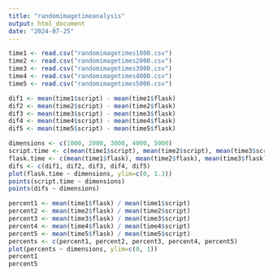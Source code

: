 ```yaml
---
title: "randomimagetimeanalysis"
output: html_document
date: "2024-07-25"
---
```



```r
time1 <- read.csv("randomimagetimes1000.csv")
time2 <- read.csv("randomimagetimes2000.csv")
time3 <- read.csv("randomimagetimes3000.csv")
time4 <- read.csv("randomimagetimes4000.csv")
time5 <- read.csv("randomimagetimes5000.csv")
```

```r
dif1 <- mean(time1$script) - mean(time1$flask)
dif2 <- mean(time2$script) - mean(time2$flask)
dif3 <- mean(time3$script) - mean(time3$flask)
dif4 <- mean(time4$script) - mean(time4$flask)
dif5 <- mean(time5$script) - mean(time5$flask)

dimensions <- c(1000, 2000, 3000, 4000, 5000)
script.time <- c(mean(time1$script), mean(time2$script), mean(time3$script), mean(time4$script), mean(time5$script))
flask.time <- c(mean(time1$flask), mean(time2$flask), mean(time3$flask), mean(time4$flask), mean(time5$flask))
difs <- c(dif1, dif2, dif3, dif4, dif5)
plot(flask.time ~ dimensions, ylim=c(0, 1.3))
points(script.time ~ dimensions)
points(difs ~ dimensions)
```

```r
percent1 <- mean(time1$flask) / mean(time1$script)
percent2 <- mean(time2$flask) / mean(time2$script)
percent3 <- mean(time3$flask) / mean(time3$script)
percent4 <- mean(time4$flask) / mean(time4$script)
percent5 <- mean(time5$flask) / mean(time5$script)
percents <- c(percent1, percent2, percent3, percent4, percent5)
plot(percents ~ dimensions, ylim=c(0, 1))
percent1
percent5

```


